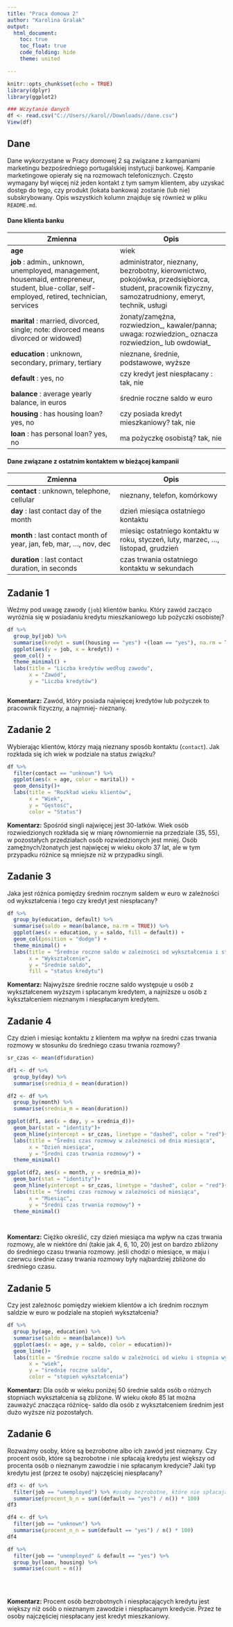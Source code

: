 ---
title: "Praca domowa 2"
author: "Karolina Gralak"
output: 
  html_document:
    toc: true
    toc_float: true
    code_folding: hide
    theme: united

---

```{r setup, include=FALSE}
knitr::opts_chunk$set(echo = TRUE)
library(dplyr)
library(ggplot2)

### Wczytanie danych
df <- read.csv("C://Users//karol//Downloads//dane.csv")
View(df)

```

## Dane 
Dane wykorzystane w Pracy domowej 2 są związane z kampaniami marketingu bezpośredniego portugalskiej instytucji bankowej. Kampanie marketingowe opierały się na rozmowach telefonicznych. Często wymagany był więcej niż jeden kontakt z tym samym klientem, aby uzyskać dostęp do tego, czy produkt (lokata bankowa) zostanie (lub nie) subskrybowany. Opis wszystkich kolumn znajduje się również w pliku `README.md`.

#### Dane klienta banku
|Zmienna|Opis|
|-|-|
| **age**| wiek|
|**job** : admin., unknown, unemployed, management, housemaid, entrepreneur, student, blue-collar, self-employed, retired, technician, services|	administrator, nieznany, bezrobotny, kierownictwo, pokojówka, przedsiębiorca, student, pracownik fizyczny, samozatrudniony, emeryt, technik, usługi|
|**marital** : married, divorced, single; note: divorced means divorced or widowed)|żonaty/zamężna, rozwiedzion_, kawaler/panna; uwaga: rozwiedzion_ oznacza rozwiedzion_ lub owdowiał_|
|**education** : unknown, secondary, primary, tertiary| nieznane, średnie, podstawowe, wyższe|
|**default** : yes, no | czy kredyt jest niespłacany : tak, nie|
|**balance** : average yearly balance, in euros| średnie roczne saldo w euro|
|**housing** : has housing loan? yes, no |czy posiada kredyt mieszkaniowy? tak, nie|
|**loan** : has personal loan? yes, no | ma pożyczkę osobistą? tak, nie|

#### Dane związane z ostatnim kontaktem w bieżącej kampanii
|Zmienna|Opis|
|-|-|
|**contact** : unknown, telephone, cellular| nieznany, telefon, komórkowy|
|**day** : last contact day of the month | dzień miesiąca ostatniego kontaktu|
|**month** : last contact month of year, jan, feb, mar, ..., nov, dec | miesiąc ostatniego kontaktu w roku, styczeń, luty, marzec, ..., listopad, grudzień|
|**duration** : last contact duration, in seconds |czas trwania ostatniego kontaktu w sekundach|


## Zadanie 1

Weźmy pod uwagę zawody (`job`) klientów banku. Który zawód zacząco wyróżnia się w posiadaniu kredytu mieszkaniowego lub pożyczki osobistej?


```{r zadanie 1, message=FALSE}

df %>% 
  group_by(job) %>% 
  summarise(kredyt = sum((housing == "yes") +(loan == "yes"), na.rm = TRUE)) %>%
  ggplot(aes(y = job, x = kredyt)) +
  geom_col() +
  theme_minimal() +
  labs(title = "Liczba kredytów według zawodu",
       x = "Zawód",
       y = "Liczba kredytów") 



```

**Komentarz:** Zawód, który posiada najwięcej kredytów lub pożyczek to pracownik fizyczny, a najmniej- nieznany.

## Zadanie 2

Wybierając klientów, którzy mają nieznany sposób kontaktu (`contact`). Jak rozkłada się ich wiek w podziale na status związku?


```{r zadanie 2, message=FALSE}

df %>% 
  filter(contact == "unknown") %>% 
  ggplot(aes(x = age, color = marital)) +
  geom_density()+
  labs(title = "Rozkład wieku klientów",
       x = "Wiek",
       y = "Gęstość",
       color = "Status")

```

**Komentarz:** Spośród singli najwięcej jest 30-latków. Wiek osób rozwiedzionych rozkłada się w miarę równomiernie na przedziale (35, 55), w pozostałych przedziałach osób rozwiedzionych jest mniej. Osób zamężnych/żonatych jest najwięcej w wieku około 37 lat, ale w tym przypadku różnice są mniejsze niż w przypadku singli.

## Zadanie 3

Jaka jest różnica pomiędzy średnim rocznym saldem w euro w zależności od wykształcenia i tego czy kredyt jest niespłacany?

```{r zadanie 3, message=FALSE}

df %>% 
  group_by(education, default) %>% 
  summarise(saldo = mean(balance, na.rm = TRUE)) %>% 
  ggplot(aes(x = education, y = saldo, fill = default)) +
  geom_col(position = "dodge") +
  theme_minimal() +
  labs(title = "Średnie roczne saldo w zależności od wykształcenia i statusu kredytu",
       x = "Wykształcenie",
       y = "Średnie saldo",
       fill = "status kredytu")

```

**Komentarz:** Najwyższe średnie roczne saldo występuje u osób z wykształcenem wyższym i spłacanym kredytem, a najniższe u osób z kykształceniem nieznanym i niespłacanym kredytem. 

## Zadanie 4

Czy dzień i miesiąc kontaktu z klientem ma wpływ na średni czas trwania rozmowy w stosunku do średniego czasu trwania rozmowy?
```{r zadanie 4, message=FALSE}
sr_czas <- mean(df$duration)

df1 <- df %>% 
  group_by(day) %>% 
  summarise(srednia_d = mean(duration))

df2 <- df %>% 
  group_by(month) %>% 
  summarise(srednia_m = mean(duration))

ggplot(df1, aes(x = day, y = srednia_d))+
  geom_bar(stat = "identity")+
  geom_hline(yintercept = sr_czas, linetype = "dashed", color = "red")+
  labs(title = "Średni czas rozmowy w zależności od dnia miesiąca",
       x = "Dzień miesiąca",
       y = "Średni czas trwania rozmowy") +
  theme_minimal()

ggplot(df2, aes(x = month, y = srednia_m))+
  geom_bar(stat = "identity")+
  geom_hline(yintercept = sr_czas, linetype = "dashed", color = "red")+
  labs(title = "Średni czas rozmowy w zależności od miesiąca",
       x = "Miesiąc",
       y = "Średni czas trwania rozmowy") +
  theme_minimal()

  


```

**Komentarz:** Ciężko określić, czy dzień miesiąca ma wpływ na czas trwania rozmowy, ale w niektóre dni (takie jak 4, 6, 10, 20) jest on bardzo zbliżony do średniego czasu trwania rozmowy. jeśli chodzi o miesiące, w maju i czerwcu średnie czasy trwania rozmowy były najbardziej zbliżone do średniego czasu.  

## Zadanie 5

Czy jest zależnośc pomiędzy wiekiem klientów a ich średnim rocznym saldzie w euro w podziale na stopień wykształcenia?


```{r zadanie 5, message=FALSE}
df %>% 
  group_by(age, education) %>% 
  summarise(saldo = mean(balance)) %>% 
  ggplot(aes(x = age, y = saldo, color = education))+
  geom_line()+
  labs(title = "Średnie roczne saldo w zależności od wieku i stopnia wyształcenia", 
       x = "wiek",
       y = "średnie roczne saldo",
       color = "stopień wykształcenia")

```

**Komentarz:** Dla osób w wieku poniżej 50 średnie salda osób o różnych stopniach wykształcenia są zbliżone. W wieku około 85 lat można zauważyć znacząca różnicę- saldo dla osób z wykształceniem średnim jest dużo wyższe niz pozostałych.

## Zadanie 6
Rozważmy osoby, które są bezrobotne albo ich zawód jest nieznany. Czy procent osób, które są bezrobotne i nie spłacają kredytu jest większy od procenta osób o nieznanym zawodzie i nie spłacanym kredycie? Jaki typ kredytu jest (przez te osoby) najczęściej niespłacany? 

```{r zadanie 6, message=FALSE}

df3 <- df %>% 
  filter(job == "unemployed") %>% #osoby bezrobotne, które nie spłacaja kredytu 
  summarise(procent_b_n = sum((default == "yes") / n()) * 100)
df3 

df4 <- df %>% 
  filter(job == "unknown") %>% 
  summarise(procent_n_n = sum(default == "yes") / n() * 100)
df4

df %>% 
  filter(job == "unemployed" & default == "yes") %>% 
  group_by(loan, housing) %>% 
  summarise(count = n())
  
  
  

```

**Komentarz:** Procent osób bezrobotnych i niespłacających kredytu jest większy niż osób o nieznanym zawodzie i niespłacanym kredycie. Przez te osoby najczęściej niespłacany jest kredyt mieszkaniowy.